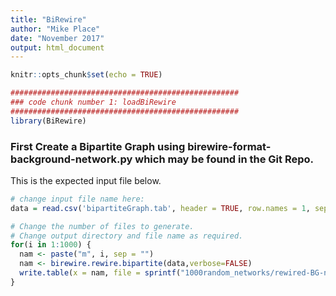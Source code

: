 ```yaml
---
title: "BiRewire"
author: "Mike Place"
date: "November 2017"
output: html_document
---
```


```r
knitr::opts_chunk$set(echo = TRUE)
```

```r
###################################################
### code chunk number 1: loadBiRewire
###################################################
library(BiRewire)
```
### First Create a Bipartite Graph using birewire-format-background-network.py which may be found in the Git Repo.

This is the expected input file below.

```r
# change input file name here:
data = read.csv('bipartiteGraph.tab', header = TRUE, row.names = 1, sep = "\t")
```

```r
# Change the number of files to generate.
# Change output directory and file name as required.
for(i in 1:1000) {
  nam <- paste("m", i, sep = "")
  nam <- birewire.rewire.bipartite(data,verbose=FALSE)
  write.table(x = nam, file = sprintf("1000random_networks/rewired-BG-network-%s.tab", i ), quote = FALSE, sep = "\t", row.names = TRUE, col.names = TRUE)
}
```
